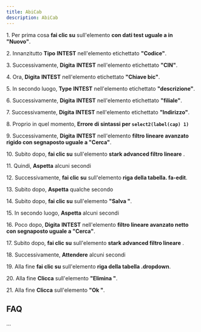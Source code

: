 ```yaml
---
title: AbiCab
description: AbiCab
---
```

1\. Per prima cosa **fai clic su** sull'elemento **con dati test uguale a in "Nuovo"**.  
  
2\. Innanzitutto **Tipo** **INTEST** nell'elemento etichettato **"Codice"**.  
  
3\. Successivamente, **Digita** **INTEST** nell'elemento etichettato **"CIN"**.  
  
4\. Ora, **Digita** **INTEST** nell'elemento etichettato **"Chiave bic"**.  
  
5\. In secondo luogo, **Type** **INTEST** nell'elemento etichettato **"descrizione"**.  
  
6\. Successivamente, **Digita** **INTEST** nell'elemento etichettato **"filiale"**.  
  
7\. Successivamente, **Digita** **INTEST** nell'elemento etichettato **"Indirizzo"**.  
  
8\. Proprio in quel momento, **Errore di sintassi per `select2(label(cap) 1)`**  
  
9\. Successivamente, **Digita** **INTEST** nell'elemento **filtro lineare avanzato rigido con segnaposto uguale a "Cerca"**.  
  
10\. Subito dopo, **fai clic su** sull'elemento **stark advanced filtro lineare** .  
  
11\. Quindi, **Aspetta** alcuni secondi  
  
12\. Successivamente, **fai clic su** sull'elemento **riga della tabella. fa-edit**.  
  
13\. Subito dopo, **Aspetta** qualche secondo  
  
14\. Subito dopo, **fai clic su** sull'elemento **"Salva "**.  
  
15\. In secondo luogo, **Aspetta** alcuni secondi  
  
16\. Poco dopo, **Digita** **INTEST** nell'elemento **filtro lineare avanzato netto con segnaposto uguale a "Cerca"**.  
  
17\. Subito dopo, **fai clic su** sull'elemento **stark advanced filtro lineare** .  
  
18\. Successivamente, **Attendere** alcuni secondi  
  
19\. Alla fine **fai clic su** sull'elemento **riga della tabella .dropdown**.  
  
20\. Alla fine **Clicca** sull'elemento **"Elimina "**.  
  
21\. Alla fine **Clicca** sull'elemento **"Ok "**.  

FAQ
---

...